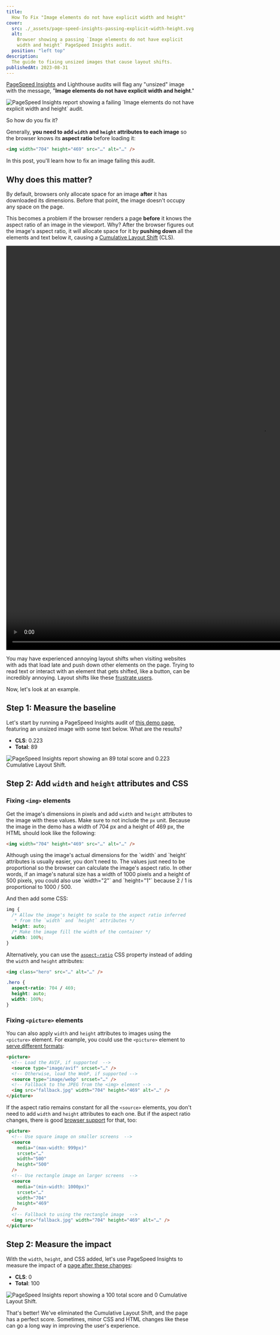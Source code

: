 ```yaml
---
title:
  How To Fix "Image elements do not have explicit width and height"
cover:
  src: ./_assets/page-speed-insights-passing-explicit-width-height.svg
  alt:
    Browser showing a passing `Image elements do not have explicit
    width and height` PageSpeed Insights audit.
  position: "left top"
description:
  The guide to fixing unsized images that cause layout shifts.
publishedAt: 2023-08-31
---
```



[PageSpeed Insights](https://pagespeed.web.dev/) and Lighthouse audits
will flag any "unsized" image with the message, "**Image elements do
not have explicit width and height**."


<Image
  src={psi}
  alt="PageSpeed Insights report showing a failing `Image elements do not have explicit width and height` audit."
  loading="eager"
  fetchpriority="high"
/>

So how do you fix it?

Generally, **you need to add `width` and `height` attributes to each
image** so the browser knows its **aspect ratio** before loading it:

```html /width="704" height="469"/
<img width="704" height="469" src="…" alt="…" />
```

In this post, you'll learn how to fix an image failing this audit.

## Why does this matter?

By default, browsers only allocate space for an image **after** it has
downloaded its dimensions. Before that point, the image doesn't occupy
any space on the page.

This becomes a problem if the browser renders a page **before** it
knows the aspect ratio of an image in the viewport. Why? After the
browser figures out the image's aspect ratio, it will allocate space
for it by **pushing down** all the elements and text below it, causing
a [Cumulative Layout Shift](https://web.dev/cls/) (CLS).


<Video
  description="Loading a page with an unsized image causes a large Cumulative Layout Shift."
  width="1368"
  height="1080"
  src={[CLS]}
  caption="Loading a page with an unsized image causes a large Cumulative Layout Shift after the browser renders the image."
/>

You may have experienced annoying layout shifts when visiting websites
with ads that load late and push down other elements on the page.
Trying to read text or interact with an element that gets shifted,
like a button, can be incredibly annoying. Layout shifts like these
[frustrate users](https://blog.chromium.org/2020/05/the-science-behind-web-vitals.html).

Now, let's look at an example.

## Step 1: Measure the baseline

Let's start by running a PageSpeed Insights audit of
[this demo page](/demos/how-to-fix-image-elements-have-explicit-width-and-height/before/),
featuring an unsized image with some text below. What are the results?

- **CLS**: 0.223
- **Total**: 89


<Image
  src={psiBefore}
  alt="PageSpeed Insights report showing an 89 total score and 0.223 Cumulative Layout Shift."
/>

## Step 2: Add `width` and `height` attributes and CSS

### Fixing `<img>` elements

Get the image's dimensions in pixels and add `width` and `height`
attributes to the image with these values. Make sure to not include
the `px` unit. Because the image in the demo has a width of 704 px and
a height of 469 px, the HTML should look like the following:

```html /width="704" height="469"/
<img width="704" height="469" src="…" alt="…" />
```

<Aside heading="`width` and `height` values">
  Although using the image's actual dimensions for the `width` and
  `height` attributes is usually easier, you don't need to. The values
  just need to be proportional so the browser can calculate the
  image's aspect ratio. In other words, if an image's natural size has
  a width of 1000 pixels and a height of 500 pixels, you could also
  use `width="2"` and `height="1"` because 2 / 1 is proportional to
  1000 / 500.
</Aside>

And then add some CSS:

```css
img {
  /* Allow the image's height to scale to the aspect ratio inferred
   * from the `width` and `height` attributes */
  height: auto;
  /* Make the image fill the width of the container */
  width: 100%;
}
```

Alternatively, you can use the
[`aspect-ratio`](https://developer.mozilla.org/en-US/docs/Web/CSS/aspect-ratio)
CSS property instead of adding the `width` and `height` attributes:

```html {6}
<img class="hero" src="…" alt="…" />
```

```css
.hero {
  aspect-ratio: 704 / 469;
  height: auto;
  width: 100%;
}
```

### Fixing `<picture>` elements

You can also apply `width` and `height` attributes to images using the
`<picture>` element. For example, you could use the `<picture>`
element to
[serve different formats](/blog/how-to-serve-images-in-next-gen-formats/#option-2-serve-different-formats-with-html):

```html /width="704" height="469"/
<picture>
  <!-- Load the AVIF, if supported  -->
  <source type="image/avif" srcset="…" />
  <!-- Otherwise, load the WebP, if supported -->
  <source type="image/webp" srcset="…" />
  <!-- Fallback to the JPEG from the <img> element -->
  <img src="fallback.jpg" width="704" height="469" alt="…" />
</picture>
```

If the aspect ratio remains constant for all the `<source>` elements,
you don't need to add `width` and `height` attributes to each one. But
if the aspect ratio changes, there is good
[browser support](https://caniuse.com/mdn-html_elements_source_width)
for that, too:

```html {6-7, 13-14}
<picture>
  <!-- Use square image on smaller screens  -->
  <source
    media="(max-width: 999px)"
    srcset="…"
    width="500"
    height="500"
  />
  <!-- Use rectangle image on larger screens  -->
  <source
    media="(min-width: 1000px)"
    srcset="…"
    width="704"
    height="469"
  />
  <!-- Fallback to using the rectangle image  -->
  <img src="fallback.jpg" width="704" height="469" alt="…" />
</picture>
```

## Step 2: Measure the impact

With the `width`, `height`, and CSS added, let's use PageSpeed
Insights to measure the impact of a
[page after these changes](/demos/how-to-fix-image-elements-have-explicit-width-and-height/after/):

- **CLS**: 0
- **Total**: 100


<Image
  src={psiAfter}
  alt="PageSpeed Insights report showing a 100 total score and 0 Cumulative Layout Shift."
/>

That's better! We've eliminated the Cumulative Layout Shift, and the
page has a perfect score. Sometimes, minor CSS and HTML changes like
these can go a long way in improving the user's experience.
